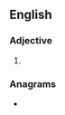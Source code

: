 ==English==

===Adjective===
{{head|en|adjective superlative form}}

# {{en-superlative of|dicky}}

===Anagrams===
* {{anagrams|en|dickties|stickied}}